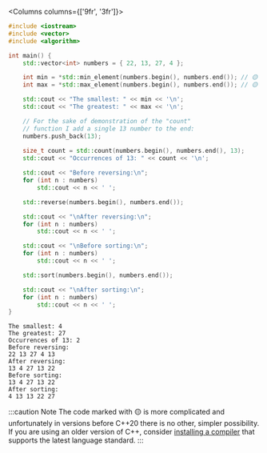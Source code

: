 
<Columns columns={['9fr', '3fr']}>
<CustomCodeBlock maxLines={25}>


```cpp showLineNumbers
#include <iostream>
#include <vector>
#include <algorithm>

int main() {
	std::vector<int> numbers = { 22, 13, 27, 4 };

	int min = *std::min_element(numbers.begin(), numbers.end()); // 🟡
	int max = *std::max_element(numbers.begin(), numbers.end()); // 🟡

	std::cout << "The smallest: " << min << '\n';
	std::cout << "The greatest: " << max << '\n';

	// For the sake of demonstration of the "count"
    // function I add a single 13 number to the end:
	numbers.push_back(13);
	
	size_t count = std::count(numbers.begin(), numbers.end(), 13);
	std::cout << "Occurrences of 13: " << count << '\n';

	std::cout << "Before reversing:\n";
	for (int n : numbers)
		std::cout << n << ' ';

	std::reverse(numbers.begin(), numbers.end());

	std::cout << "\nAfter reversing:\n";
	for (int n : numbers)
		std::cout << n << ' ';

	std::cout << "\nBefore sorting:\n";
	for (int n : numbers)
		std::cout << n << ' ';

	std::sort(numbers.begin(), numbers.end());

	std::cout << "\nAfter sorting:\n";
	for (int n : numbers)
		std::cout << n << ' ';
}
```

</CustomCodeBlock>
<div>

```plaintext title="Result"
The smallest: 4
The greatest: 27
Occurrences of 13: 2
Before reversing:
22 13 27 4 13 
After reversing:
13 4 27 13 22 
Before sorting:
13 4 27 13 22 
After sorting:
4 13 13 22 27 
```

</div>
</Columns>

:::caution Note
The code marked with 🟡 is more complicated and unfortunately in versions before C++20
there is no other, simpler possibility. If you are using an older version of C++,
consider [installing a compiler](/tools/compilers/) that supports the latest
language standard.
:::